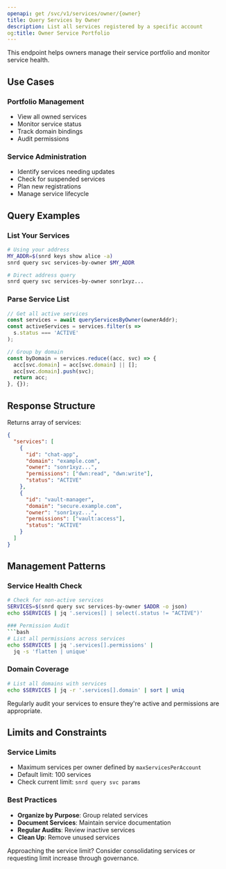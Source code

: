 ```yaml
---
openapi: get /svc/v1/services/owner/{owner}
title: Query Services by Owner
description: List all services registered by a specific account
og:title: Owner Service Portfolio
---
```


<Info>
  This endpoint helps owners manage their service portfolio and monitor service health.
</Info>

## Use Cases

### Portfolio Management
- View all owned services
- Monitor service status
- Track domain bindings
- Audit permissions

### Service Administration
- Identify services needing updates
- Check for suspended services
- Plan new registrations
- Manage service lifecycle

## Query Examples

### List Your Services
```bash
# Using your address
MY_ADDR=$(snrd keys show alice -a)
snrd query svc services-by-owner $MY_ADDR

# Direct address query
snrd query svc services-by-owner sonr1xyz...
```

### Parse Service List
```javascript
// Get all active services
const services = await queryServicesByOwner(ownerAddr);
const activeServices = services.filter(s => 
  s.status === 'ACTIVE'
);

// Group by domain
const byDomain = services.reduce((acc, svc) => {
  acc[svc.domain] = acc[svc.domain] || [];
  acc[svc.domain].push(svc);
  return acc;
}, {});
```

## Response Structure

Returns array of services:
```json
{
  "services": [
    {
      "id": "chat-app",
      "domain": "example.com",
      "owner": "sonr1xyz...",
      "permissions": ["dwn:read", "dwn:write"],
      "status": "ACTIVE"
    },
    {
      "id": "vault-manager",
      "domain": "secure.example.com",
      "owner": "sonr1xyz...",
      "permissions": ["vault:access"],
      "status": "ACTIVE"
    }
  ]
}
```

## Management Patterns

### Service Health Check
```bash
# Check for non-active services
SERVICES=$(snrd query svc services-by-owner $ADDR -o json)
echo $SERVICES | jq '.services[] | select(.status != "ACTIVE")'          ```

### Permission Audit
```bash
# List all permissions across services
echo $SERVICES | jq '.services[].permissions' | 
  jq -s 'flatten | unique'
```

### Domain Coverage
```bash
# List all domains with services
echo $SERVICES | jq -r '.services[].domain' | sort | uniq
```

<Tip>
  Regularly audit your services to ensure they're active and permissions are appropriate.
</Tip>

## Limits and Constraints

### Service Limits
- Maximum services per owner defined by `maxServicesPerAccount`
- Default limit: 100 services
- Check current limit: `snrd query svc params`

### Best Practices
- **Organize by Purpose**: Group related services
- **Document Services**: Maintain service documentation
- **Regular Audits**: Review inactive services
- **Clean Up**: Remove unused services

<Warning>
  Approaching the service limit? Consider consolidating services or requesting limit increase through governance.
</Warning>
